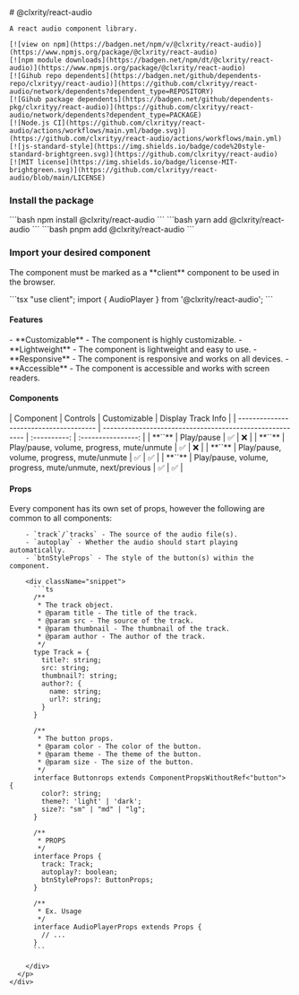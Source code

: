 

<Meta title="Home" />

<div className="sb-container">
  <div className='sb-section-title'>
    # @clxrity/react-audio
    
    A react audio component library.

    [![view on npm](https://badgen.net/npm/v/@clxrity/react-audio)](https://www.npmjs.org/package/@clxrity/react-audio)
    [![npm module downloads](https://badgen.net/npm/dt/@clxrity/react-audio)](https://www.npmjs.org/package/@clxrity/react-audio)
    [![Gihub repo dependents](https://badgen.net/github/dependents-repo/clxrityy/react-audio)](https://github.com/clxrityy/react-audio/network/dependents?dependent_type=REPOSITORY)
    [![Gihub package dependents](https://badgen.net/github/dependents-pkg/clxrityy/react-audio)](https://github.com/clxrityy/react-audio/network/dependents?dependent_type=PACKAGE)
    [![Node.js CI](https://github.com/clxrityy/react-audio/actions/workflows/main.yml/badge.svg)](https://github.com/clxrityy/react-audio/actions/workflows/main.yml)
    [![js-standard-style](https://img.shields.io/badge/code%20style-standard-brightgreen.svg)](https://github.com/clxrityy/react-audio)
    [![MIT license](https://img.shields.io/badge/license-MIT-brightgreen.svg)](https://github.com/clxrityy/react-audio/blob/main/LICENSE)
  </div>
  <div className="sb-section">
    <div className="sb-section-item">
      <h3 className="sb-section-item-heading">
        Install the package
      </h3>
      <div className="snippet">
        ```bash
        npm install @clxrity/react-audio
        ```
        ```bash
        yarn add @clxrity/react-audio
        ```
        ```bash
        pnpm add @clxrity/react-audio
        ```
      </div>
    </div>
    <div className="sb-section-item">
      <h3 className="sb-section-item-heading">
        Import your desired component
      </h3>
      <p className="sb-section-item-paragraph">
        The component must be marked as a **client** component to be used in the browser.
      </p>
      <div className="snippet">
        ```tsx
        "use client";
        import { AudioPlayer } from '@clxrity/react-audio';
        ```
      </div>
    </div>
    <div className="sb-section-item">
      <h4 className="sb-section-item-heading">
        Features
      </h4>
      <div className="sb-features-grid">
        <div className="sb-grid-item">
          - **Customizable** - The component is highly customizable.
          - **Lightweight** - The component is lightweight and easy to use.
          - **Responsive** - The component is responsive and works on all devices.
          - **Accessible** - The component is accessible and works with screen readers.
        </div>
      </div>
    </div>
    <div className="sb-section-item">
      <h4>
        Components
      </h4>
      <div className="sb-features-grid">
        | Component                              | Controls                                                 | Customizable | Display Track Info |
| -------------------------------------- | -------------------------------------------------------- | :----------: | :----------------: |
| **`<JustPlayer/>`**     | Play/pause                                               |      ✅      |         ❌         |
| **`<Waveform />`**       | Play/pause, volume, progress, mute/unmute                |      ✅      |         ❌         |
| **`<AudioPlayer/>`**   | Play/pause, volume, progress, mute/unmute                |      ✅      |         ✅         |
| **`<AudioLibrary/>`** | Play/pause, volume, progress, mute/unmute, next/previous |      ✅      |         ✅         |
      </div>
    </div>
    <div className="sb-section-item">
      <h4 className="sb-section-item-heading">
        Props
      </h4>
      <p className="sb-section=item-paragraph">
        Every component has its own set of props, however the following are common to all components:

        - `track`/`tracks` - The source of the audio file(s).
        - `autoplay` - Whether the audio should start playing automatically.
        - `btnStyleProps` - The style of the button(s) within the component.

        <div className="snippet">
          ```ts
          /**
           * The track object.
           * @param title - The title of the track.
           * @param src - The source of the track.
           * @param thumbnail - The thumbnail of the track.
           * @param author - The author of the track.
           */
          type Track = {
            title?: string;
            src: string;
            thumbnail?: string;
            author?: {
              name: string;
              url?: string;
            }
          }

          /**
           * The button props.
           * @param color - The color of the button.
           * @param theme - The theme of the button.
           * @param size - The size of the button.
           */
          interface Buttonrops extends ComponentPropsWithoutRef<"button"> {
            color?: string;
            theme?: 'light' | 'dark';
            size?: "sm" | "md" | "lg";
          }

          /**
           * PROPS
           */
          interface Props {
            track: Track;
            autoplay?: boolean;
            btnStyleProps?: ButtonProps;
          }

          /**
           * Ex. Usage
           */
          interface AudioPlayerProps extends Props {
            // ...
          }
          ```
          
        </div>
      </p>
    </div>
  </div>
</div>

<style>
  {`
  .snippet {
    background-color: #f5f5f1;
    border-radius: 5px;
    padding: 16px;
    margin-bottom: 16px;
    box-shadow: 1px 0 5px rgba(0, 0, 0, 0.1);
  }

  .sb-container {
    margin-bottom: 48px;
  }

  .sb-section {
    width: 100%;
    display: flex;
    flex-direction: column;
    gap: 10px;
  }

  img {
    object-fit: cover;
  }

  .sb-section-title {
    margin-bottom: 32px;
  }

  .sb-section a:not(h1 a, h2 a, h3 a) {
    font-size: 14px;
  }

  .sb-section-item, .sb-grid-item {
    flex: 1;
    display: flex;
    flex-direction: column;
  }

  .sb-section-item-heading {
    padding-top: 20px !important;
    padding-bottom: 5px !important;
    margin: 0 !important;
  }
  .sb-section-item-paragraph {
    margin: 0;
    padding-bottom: 10px;
  }

  .sb-chevron {
    margin-left: 5px;
  }

  .sb-features-grid {
    display: grid;
    grid-template-columns: repeat(2, 1fr);
    grid-gap: 32px 20px;
  }

  .sb-socials {
    display: grid;
    grid-template-columns: repeat(4, 1fr);
  }

  .sb-socials p {
    margin-bottom: 10px;
  }

  .sb-explore-image {
    max-height: 32px;
    align-self: flex-start;
  }

  .sb-addon {
    width: 100%;
    display: flex;
    align-items: center;
    position: relative;
    background-color: #EEF3F8;
    border-radius: 5px;
    border: 1px solid rgba(0, 0, 0, 0.05);
    background: #EEF3F8;
    height: 180px;
    margin-bottom: 48px;
    overflow: hidden;
  }

  .sb-addon-text {
    padding-left: 48px;
    max-width: 240px;
  }

  .sb-addon-text h4 {
    padding-top: 0px;
  }

  .sb-addon-img {
    position: absolute;
    left: 345px;
    top: 0;
    height: 100%;
    width: 200%;
    overflow: hidden;
  }

  .sb-addon-img img {
    width: 650px;
    transform: rotate(-15deg);
    margin-left: 40px;
    margin-top: -72px;
    box-shadow: 0 0 1px rgba(255, 255, 255, 0);
    backface-visibility: hidden;
  }

  @media screen and (max-width: 800px) {
    .sb-addon-img {
      left: 300px;
    }
  }

  @media screen and (max-width: 600px) {
    .sb-section {
      flex-direction: column;
    }

    .sb-features-grid {
      grid-template-columns: repeat(1, 1fr);
    }

    .sb-socials {
      grid-template-columns: repeat(2, 1fr);
    }

    .sb-addon {
      height: 280px;
      align-items: flex-start;
      padding-top: 32px;
      overflow: hidden;
    }

    .sb-addon-text {
      padding-left: 24px;
    }

    .sb-addon-img {
      right: 0;
      left: 0;
      top: 130px;
      bottom: 0;
      overflow: hidden;
      height: auto;
      width: 124%;
    }

    .sb-addon-img img {
      width: 1200px;
      transform: rotate(-12deg);
      margin-left: 0;
      margin-top: 48px;
      margin-bottom: -40px;
      margin-left: -24px;
    }
  }
  `}
</style>
